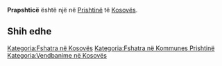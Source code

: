 {{Fshat në 
 | Emri                = Prapshticë
 | EmriAlt                = 
 | NAME_SHORT_FORM=      
 | NAME_GENERIC=      
 | NAME_SORT_NAME_RO=      PRAPSHTICE
 | FULL_NAME_RO = Prapshticë
 | FULL_NAME_ND_RO=Prapshtice
 | SORT_NAME_RG=PRAPSHTICE
 | FULL_NAME_RG=Prapshticë
 | FULL_NAME_ND_RG=Prapshtice
 | SRP_NAME_SHORT_FORM=      
 | SRP_NAME_GENERIC=      
 | SRP_NAME_SORT_NAME_RO=      
 | SRP_FULL_NAME_RO = 
 | SRP_FULL_NAME_ND_RO=
 | SRP_SORT_NAME_RG=
 | SRP_FULL_NAME_RG=
 | SRP_FULL_NAME_ND_RG=
 | Emri (Rasa dhanore) = 
 | Figura              = 
 | Shteti              = Kosovo
 | Komuna              = Prishtinë
 | Kodi postar         = 
 | Sipërfaqja          = 

 | Popullsia           = 

 | Regj. i popullsisë  = 
 | Dend. e popullsisë  = 
 | Faqja zyrtare       = 
 <!--- Koordinatat ----> 
 | Gjerësia            = 42.725833
 | Gjatësia            = 21.383333
 | Lartësia            = 
}}
'''Prapshticë''' është një [[]] në [[Prishtinë]] të [[Kosovës]].

<!-- == Gjeografia == -->
<!-- == Historia == -->
<!-- == Demografia == -->
== Shih edhe ==
{{Komuna Prishtinë}}
{{Kosovo-Administrata-Cung}}

[[Kategoria:Fshatra në Kosovës]]
[[Kategoria:Fshatra në Kommunes Prishtinë]]
[[Kategoria:Vendbanime në Kosovës]]